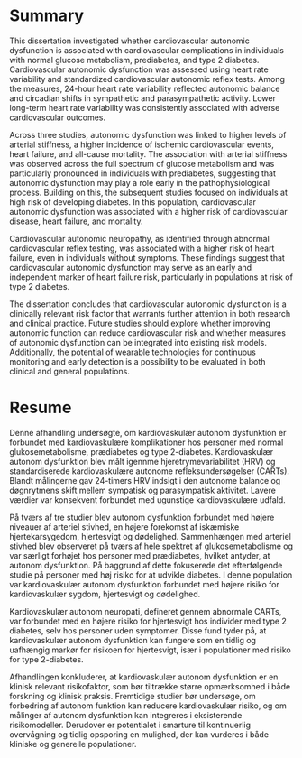 # Summary {.unnumbered}

This dissertation investigated whether cardiovascular autonomic dysfunction is associated with cardiovascular complications in individuals with normal glucose metabolism, prediabetes, and type 2 diabetes. Cardiovascular autonomic dysfunction was assessed using heart rate variability and standardized cardiovascular autonomic reflex tests. Among the measures, 24-hour heart rate variability reflected autonomic balance and circadian shifts in sympathetic and parasympathetic activity. Lower long-term heart rate variability was consistently associated with adverse cardiovascular outcomes.

Across three studies, autonomic dysfunction was linked to higher levels of arterial stiffness, a higher incidence of ischemic cardiovascular events, heart failure, and all-cause mortality. The association with arterial stiffness was observed across the full spectrum of glucose metabolism and was particularly pronounced in individuals with prediabetes, suggesting that autonomic dysfunction may play a role early in the pathophysiological process. Building on this, the subsequent studies focused on individuals at high risk of developing diabetes. In this population, cardiovascular autonomic dysfunction was associated with a higher risk of cardiovascular disease, heart failure, and mortality.

Cardiovascular autonomic neuropathy, as identified through abnormal cardiovascular reflex testing, was associated with a higher risk of heart failure, even in individuals without symptoms. These findings suggest that cardiovascular autonomic dysfunction may serve as an early and independent marker of heart failure risk, particularly in populations at risk of type 2 diabetes.

The dissertation concludes that cardiovascular autonomic dysfunction is a clinically relevant risk factor that warrants further attention in both research and clinical practice. Future studies should explore whether improving autonomic function can reduce cardiovascular risk and whether measures of autonomic dysfunction can be integrated into existing risk models. Additionally, the potential of wearable technologies for continuous monitoring and early detection is a possibility to be evaluated in both clinical and general populations.

\newpage

# Resume {.unnumbered}

Denne afhandling undersøgte, om kardiovaskulær autonom dysfunktion er forbundet med kardiovaskulære komplikationer hos personer med normal glukosemetabolisme, prædiabetes og type 2-diabetes. Kardiovaskulær autonom dysfunktion blev målt igennme hjeretrymevariabilitet (HRV) og standardiserede kardiovaskulære autonome refleksundersøgelser (CARTs). Blandt målingerne gav 24-timers HRV indsigt i den autonome balance og døgnrytmens skift mellem sympatisk og parasympatisk aktivitet. Lavere værdier var konsekvent forbundet med ugunstige kardiovaskulære udfald.

På tværs af tre studier blev autonom dysfunktion forbundet med højere niveauer af arteriel stivhed, en højere forekomst af iskæmiske hjertekarsygedom, hjertesvigt og dødelighed. Sammenhængen med arteriel stivhed blev observeret på tværs af hele spektret af glukosemetabolisme og var særligt forhøjet hos personer med prædiabetes, hvilket antyder, at autonom dysfunktion. På baggrund af dette fokuserede det efterfølgende studie på personer med høj risiko for at udvikle diabetes. I denne population var kardiovaskulær autonom dysfunktion forbundet med højere risiko for kardiovaskulær sygdom, hjertesvigt og dødelighed.

Kardiovaskulær autonom neuropati, defineret gennem abnormale CARTs, var forbundet med en højere risiko for hjertesvigt hos individer med type 2 diabetes, selv hos personer uden symptomer. Disse fund tyder på, at kardiovaskulær autonom dysfunktion kan fungere som en tidlig og uafhængig markør for risikoen for hjertesvigt, især i populationer med risiko for type 2-diabetes.

Afhandlingen konkluderer, at kardiovaskulær autonom dysfunktion er en klinisk relevant risikofaktor, som bør tiltrække større opmærksomhed i både forskning og klinisk praksis. Fremtidige studier bør undersøge, om forbedring af autonom funktion kan reducere kardiovaskulær risiko, og om målinger af autonom dysfunktion kan integreres i eksisterende risikomodeller. Derudover er potentialet i smarture til kontinuerlig overvågning og tidlig opsporing en mulighed, der kan vurderes i både kliniske og generelle populationer.

